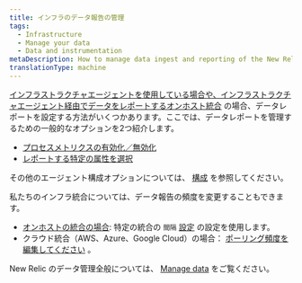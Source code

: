 ```yaml
---
title: インフラのデータ報告の管理
tags:
  - Infrastructure
  - Manage your data
  - Data and instrumentation
metaDescription: How to manage data ingest and reporting of the New Relic infrastructure agent and our infrastructure integrations.
translationType: machine
---
```


[インフラストラクチャエージェントを使用している場合や、インフラストラクチャエージェント経由でデータをレポートするオンホスト統合](/docs/integrations/host-integrations/get-started/introduction-host-integrations) の場合、データレポートを設定する方法がいくつかあります。ここでは、データレポートを管理するための一般的なオプションを2つ紹介します。

* [プロセスメトリクスの有効化／無効化](/docs/infrastructure/install-infrastructure-agent/configuration/infrastructure-agent-configuration-settings#enable-process-metrics)
* [レポートする特定の属性を選択](/docs/infrastructure/install-infrastructure-agent/configuration/infrastructure-agent-configuration-settings#include-matching-metrics)

その他のエージェント構成オプションについては、 [構成](/docs/infrastructure/install-infrastructure-agent/configuration/infrastructure-agent-configuration-settings) を参照してください。

私たちのインフラ統合については、データ報告の頻度を変更することもできます。

* [オンホストの統合の場合](/docs/infrastructure/host-integrations/host-integrations-list): 特定の統合の `間隔` [設定](/docs/integrations/integrations-sdk/file-specifications/host-integration-configuration-overview) の設定を使用します。
* クラウド統合（AWS、Azure、Google Cloud）の場合： [ポーリング頻度を編集してください](/docs/integrations/new-relic-integrations/cloud-integrations/configure-polling-frequency-data-collection-cloud-integrations) 。

New Relic のデータ管理全般については、 [Manage data](/docs/telemetry-data-platform/ingest-manage-data/manage-data/manage-your-data) をご覧ください。